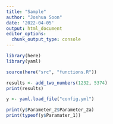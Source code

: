 ```yaml
---
title: "Sample"
author: "Joshua Soon"
date: '2022-04-05'
output: html_document
editor_options: 
  chunk_output_type: console
---
```


```r
library(here)
library(yaml)
```

```r
source(here("src", "functions.R"))
```

```r
results <- add_two_numbers(1232, 5374)
print(results)
```

```r
y <- yaml.load_file("config.yml")

print(y$Parameter_2$Parameter_2a)
print(typeof(y$Paramater_1))

```

